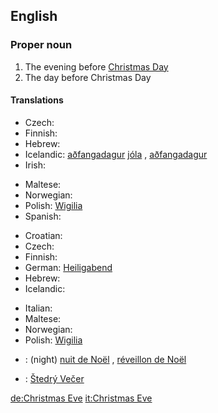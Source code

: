 ==English==

===Proper noun===
{{en-proper noun}}
# The evening before [[Christmas Day]]
# The day before Christmas Day

====Translations====
{{trans-top|evening before Christmas Day}}
* Czech: {{t|cs|Štědrý večer|m}}
* Finnish: {{t+|fi|jouluaatto}}
* Hebrew: {{he-translation|ערב חג המולד|érev khág hamolád}} {{m}}
* Icelandic: [[aðfangadagur]] [[jól]]a {{m}}, [[aðfangadagur]] {{m}}
* Irish: {{t|ga|Oíche Nollaig|f|xs=Irish}}
{{trans-mid}}
* Maltese: {{t|mt|Lejliet il-Milied|xs=Maltese}}
* Norwegian: {{t|no|julaften|m}}
* Polish: [[Wigilia]] {{f}}
* Spanish: {{t-|es|Nochebuena|f}}
{{trans-bottom}}

{{trans-top|day before Christmas Day}}
* Croatian: {{t-|hr|Badnjak|m}}
* Czech: {{t|cs|Štědrý den|m}}
* Finnish: {{t+|fi|jouluaatto}}
* German: [[Heiligabend]] {{m}}
* Hebrew: {{he-translation|ערב חג המולד|érev khág hamolád}} {{m}}
* Icelandic: {{t|is|aðfangadagskvöld|n}}
{{trans-mid}}
* Italian: {{t+|it|Vigilia|f}}
* Maltese: {{t|mt|Lejliet il-Milied|xs=Maltese}}
* Norwegian: {{t|no|julaften|m}}
* Polish: [[Wigilia]] {{f}}
{{trans-bottom}}

{{checktrans}}

*{{ttbc|French}}: (night) [[nuit de Noël]] {{f}}, [[réveillon de Noël]] {{m}}
*{{ttbc|Slovak}}: [[Štedrý Večer]] {{m}}


[[de:Christmas Eve]]
[[it:Christmas Eve]]